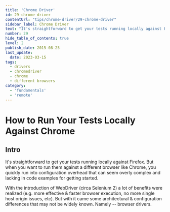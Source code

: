 ```yaml
---
title: 'Chrome Driver'
id: 29-chrome-driver
contentUrl: "tips/chrome-driver/29-chrome-driver"
sidebar_label: Chrome Driver
text: "It's straightforward to get your tests running locally against Firefox. But when you want to run them against a different browser like Chrome, you quickly run into configuration overhead that can seem overly complex and lacking in code examples for getting started."
number: 29
hide_table_of_contents: true
level: 2
publish_date: 2015-08-25
last_update:
  date: 2023-03-15
tags:
  - drivers
  - chromedriver
  - chrome
  - different browsers
category:
  - 'fundamentals'
  - 'remote'
---
```


# How to Run Your Tests Locally Against Chrome

## Intro

It's straightforward to get your tests running locally against Firefox. But when you want to run them against a different browser like Chrome, you quickly run into configuration overhead that can seem overly complex and lacking in code examples for getting started.

With the introduction of WebDriver (circa Selenium 2) a lot of benefits were realized (e.g. more effective & faster browser execution, no more single host origin issues, etc). But with it came some architectural & configuration differences that may not be widely known. Namely -- browser drivers.


<DropdownMarkdown folderName='29-chrome-driver' />
